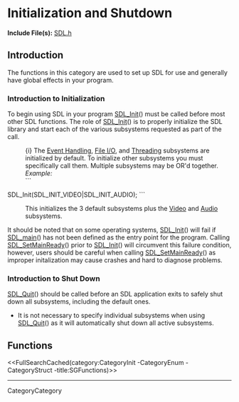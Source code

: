 <!-- #master-page:CategoryTemplate -->
<!-- #master-date:Unknown-Date -->
<!-- format wiki -->
<!-- language en -->
= Initialization and Shutdown =
'''Include File(s):''' [http://hg.libsdl.org/SDL/file/default/include/SDL.h SDL.h]


== Introduction ==
The functions in this category are used to set up SDL for use and generally have global effects in your program.

=== Introduction to Initialization ===
To begin using SDL in your program [[SDL_Init]]() must be called before most other SDL functions.  The role of [[SDL_Init]]() is to properly initialize the SDL library and start each of the various subsystems requested as part of the call.

: {i} The [[CategoryEvents|Event Handling]], [[CategoryIO|File I/O]], and [[CategoryThread|Threading]] subsystems are initialized by default.  To initialize other subsystems you must specifically call them.  Multiple subsystems may be OR'd together.
: ''Example:''
: ```
SDL_Init(SDL_INIT_VIDEO|SDL_INIT_AUDIO);
```
: This initializes the 3 default subsystems plus the [[CategoryVideo|Video]] and [[CategoryAudio|Audio]] subsystems.
:

It should be noted that on some operating systems, [[SDL_Init]]() will fail if [[SDL_main]]() has not been defined as the entry point for the program.  Calling [[SDL_SetMainReady]]() prior to [[SDL_Init]]() will circumvent this failure condition, however, users should be careful when calling [[SDL_SetMainReady]]() as improper initalization may cause crashes and hard to diagnose problems.

=== Introduction to Shut Down ===
[[SDL_Quit]]() should be called before an SDL application exits to safely shut down all subsystems, including the default ones.

* It is not necessary to specify individual subsystems when using [[SDL_Quit]]() as it will automatically shut down all active subsystems.

<!-- #Remove this line and the ## in front of the following if they become relevant to this category to activate them. -->
<!-- #== Enumerations == -->
<!-- #<<FullSearchCached(category:CategoryEnum CategoryInit -title:SGEnumerations)>> -->
<!-- #== Structures == -->
<!-- #<<FullSearchCached(category:CategoryStruct CategoryInit -title:SGStructures)>> -->
== Functions ==
<<FullSearchCached(category:CategoryInit -CategoryEnum -CategoryStruct -title:SGFunctions)>>

----
CategoryCategory
